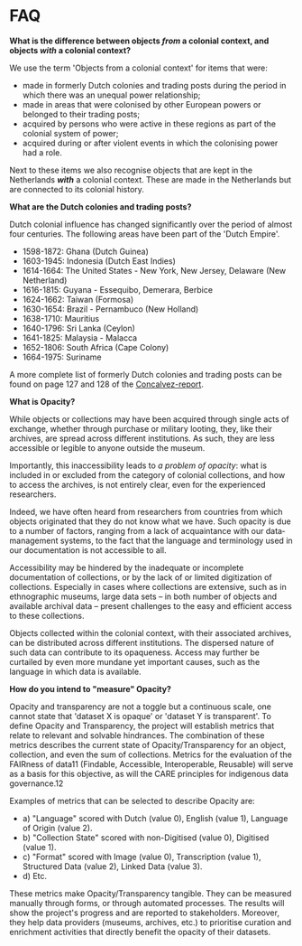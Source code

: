 # FAQ

**What is the difference between objects _from_ a colonial context, and objects _with_ a colonial context?**

We use the term 'Objects from a colonial context' for items that were:

- made in formerly Dutch colonies and trading posts during the period in which there was an unequal power relationship;
- made in areas that were colonised by other European powers or belonged to their trading posts;
- acquired by persons who were active in these regions as part of the colonial system of power;
- acquired during or after violent events in which the colonising power had a role.

Next to these items we also recognise objects that are kept in the Netherlands _**with**_ a colonial context. These are made in the Netherlands but are connected to its colonial history.

**What are the Dutch colonies and trading posts?**

Dutch colonial influence has changed significantly over the period of almost four centuries. The following areas have been part of the 'Dutch Empire'.

- 1598-1872: Ghana (Dutch Guinea)
- 1603-1945: Indonesia (Dutch East Indies)
- 1614-1664: The United States - New York, New Jersey, Delaware (New Netherland)
- 1616-1815: Guyana - Essequibo, Demerara, Berbice
- 1624-1662: Taiwan (Formosa)
- 1630-1654: Brazil - Pernambuco (New Holland)
- 1638-1710: Mauritius
- 1640-1796: Sri Lanka (Ceylon)
- 1641-1825: Malaysia - Malacca
- 1652-1806: South Africa (Cape Colony)
- 1664-1975: Suriname

A more complete list of formerly Dutch colonies and trading posts can be found on page 127 and 128 of the [Concalvez-report](https://www.raadvoorcultuur.nl/binaries/raadvoorcultuur/documenten/adviezen/2020/10/07/advies-koloniale-collecties-en-erkenning-van-onrecht/Advies+Koloniale+Collecties+en+Erkenning+van+Onrecht.pdf).

**What is Opacity?**

While objects or collections may have been acquired through single acts of exchange, whether through purchase or military looting, they, like their archives, are spread across different institutions. As such, they are less accessible or legible to anyone outside the museum.

Importantly, this inaccessibility leads to _a problem of opacity_: what is included in or excluded from the category of colonial collections, and how to access the archives, is not entirely clear, even for the experienced researchers.

Indeed, we have often heard from researchers from countries from which objects originated that they do not know what we have. Such opacity is due to a number of factors, ranging from a lack of acquaintance with our data‐management systems, to the fact that the language and terminology used in our documentation is not accessible to all.

Accessibility may be hindered by the inadequate or incomplete documentation of collections, or by the lack of or limited digitization of collections. Especially in cases where collections are extensive, such as in ethnographic museums, large data sets – in both number of objects and available archival data – present challenges to the easy and efficient access to these collections.

Objects collected within the colonial context, with their associated archives, can be distributed across different institutions. The dispersed nature of such data can contribute to its opaqueness. Access may further be curtailed by even more mundane yet important causes, such as the language in which data is available.

**How do you intend to "measure" Opacity?**

Opacity and transparency are not a toggle but a continuous scale, one cannot state that 'dataset X is opaque' or 'dataset Y is transparent'. To define Opacity and Transparency, the project will establish metrics that relate to relevant and solvable hindrances. The combination of these metrics describes the current state of Opacity/Transparency for an object, collection, and even the sum of collections. Metrics for the evaluation of the FAIRness of data11 (Findable, Accessible, Interoperable, Reusable) will serve as a basis for this objective, as will the CARE principles for indigenous data governance.12

Examples of metrics that can be selected to describe Opacity are:

- a) "Language" scored with Dutch (value 0), English (value 1), Language of Origin (value 2).
- b) "Collection State" scored with non-Digitised (value 0), Digitised (value 1).
- c) "Format" scored with Image (value 0), Transcription (value 1), Structured Data
 (value 2), Linked Data (value 3).
- d) Etc.

These metrics make Opacity/Transparency tangible. They can be measured manually through forms, or through automated processes. The results will show the project's progress and are reported to stakeholders. Moreover, they help data providers (museums, archives, etc.) to prioritise curation and enrichment activities that directly benefit the opacity of their datasets.
